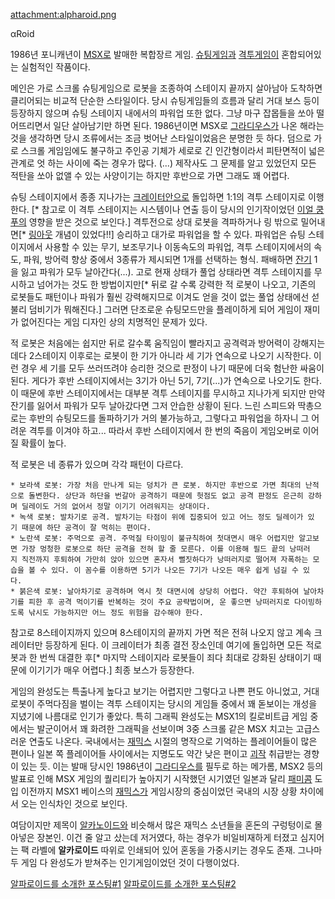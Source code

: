 attachment:alpharoid.png

αRoid

1986년 포니캐년이 [[MSX]]로 발매한 복합장르 게임. [[슈팅게임]]과 [[격투게임]]이 혼합되어있는 실험적인 작품이다. 

메인은 가로 스크롤 슈팅게임으로 로봇을 조종하여 스테이지 끝까지 살아남아 도착하면 클리어되는 비교적 단순한 스타일이다. 당시 슈팅게임들의 흐름과 달리 거대 보스 등이 등장하지 않으며 슈팅 스테이지 내에서의 파워업 또한 없다. 그냥 마구 잡몹들을 쏘아 떨어뜨리면서 일단 살아남기만 하면 된다. 1986년이면 MSX로 [[그라디우스]]가 나온 해라는 것을 생각하면 당시 조류에서는 조금 벗어난 스타일이었음은 분명한 듯 하다. 덤으로 가로 스크롤 게임임에도 불구하고 주인공 기체가 세로로 긴 인간형이라서 피탄면적이 넓은 관계로 엇 하는 사이에 죽는 경우가 많다. (...) 제작사도 그 문제를 알고 있었던지 모든 적탄을 쏘아 없앨 수 있는 사양이기는 하지만 후반으로 가면 그래도 꽤 어렵다.

슈팅 스테이지에서 종종 지나가는 [[크레이터]]안으로 돌입하면 1:1의 격투 스테이지로 이행한다. [* 참고로 이 격투 스테이지는 시스템이나 연출 등이 당시의 인기작이었던 [[이얼 쿵푸]]의 영향을 받은 것으로 보인다.] 격투전으로 상대 로봇을 격파하거나 링 밖으로 밀어내면[* [[링아웃]] 개념이 있었다!!] 승리하고 대가로 파워업을 할 수 있다. 파워업은 슈팅 스테이지에서 사용할 수 있는 무기, 보조무기나 이동속도의 파워업, 격투 스테이지에서의 속도, 파워, 방어력 향상 중에서 3종류가 제시되면 1개를 선택하는 형식. 패배하면 [[잔기]] 1을 잃고 파워가 모두 날아간다(...). 고로 현재 상태가 풀업 상태라면 격투 스테이지를 무시하고 넘어가는 것도 한 방법이지만[* 뒤로 갈 수록 강력한 적 로봇이 나오고, 기존의 로봇들도 패턴이나 파워가 훨씬 강력해지므로 이겨도 얻을 것이 없는 풀업 상태에선 섣불리 덤비기가 뭐해진다.] 그러면 단조로운 슈팅모드만을 플레이하게 되어 게임이 재미가 없어진다는 게임 디자인 상의 치명적인 문제가 있다. 

적 로봇은 처음에는 쉽지만 뒤로 갈수록 움직임이 빨라지고 공격력과 방어력이 강해지는데다 2스테이지 이후로는 로봇이 한 기가 아니라 세 기가 연속으로 나오기 시작한다. 이런 경우 세 기를 모두 쓰러뜨려야 승리한 것으로 판정이 나기 때문에 더욱 험난한 싸움이 된다. 게다가 후반 스테이지에서는 3기가 아닌 5기, 7기(...)가 연속으로 나오기도 한다. 이 때문에 후반 스테이지에서는 대부분 격투 스테이지를 무시하고 지나가게 되지만 만약 잔기를 잃어서 파워가 모두 날아갔다면 그저 안습한 상황이 된다. 느린 스피드와 딱총으로는 후반의 슈팅모드를 돌파하기가 거의 불가능하고, 그렇다고 파워업을 하자니 그 어려운 격투를 이겨야 하고... 따라서 후반 스테이지에서 한 번의 죽음이 게임오버로 이어질 확률이 높다. 

적 로봇은 네 종류가 있으며 각각 패턴이 다르다. 
 * 보라색 로봇: 가장 처음 만나게 되는 덩치가 큰 로봇. 하지만 후반으로 가면 최대의 난적으로 돌변한다. 상단과 하단을 번갈아 공격하기 때문에 헛점도 없고 공격 판정도 은근히 강하며 딜레이도 거의 없어서 정말 이기기 어려워지는 상대이다. 
 * 녹색 로봇: 발차기로 공격. 발차기는 타점이 위에 집중되어 있고 어느 정도 딜레이가 있기 때문에 하단 공격이 잘 먹히는 편이다. 
 * 노란색 로봇: 주먹으로 공격. 주먹질 타이밍이 불규칙하여 첫대면시 매우 어렵지만 알고보면 가장 멍청한 로봇으로 하단 공격을 전혀 할 줄 모른다. 이를 이용해 필드 끝의 낭떠러지 직전까지 후퇴하여 가만히 앉아 있으면 혼자서 뻘짓하다가 낭떠러지로 떨어져 자폭하는 모습을 볼 수 있다. 이 꼼수를 이용하면 5기가 나오든 7기가 나오든 매우 쉽게 넘길 수 있다. 
 * 붉은색 로봇: 날아차기로 공격하며 역시 첫 대면시에 상당히 어렵다. 약간 후퇴하여 날아차기를 피한 후 공격 먹이기를 반복하는 것이 주요 공략법이며, 운 좋으면 낭떠러지로 다이빙하도록 낚시도 가능하지만 어느 정도 위험을 감수해야 한다.

참고로 8스테이지까지 있으며 8스테이지의 끝까지 가면 적은 전혀 나오지 않고 계속 크레이터만 등장하게 된다. 이 크레이터가 최종 결전 장소인데 여기에 돌입하면 모든 적로봇과 한 번씩 대결한 후[* 마지막 스테이지라 로봇들이 죄다 최대로 강화된 상태이기 때문에 이기기가 매우 어렵다.] 최종 보스가 등장한다. 

게임의 완성도는 특출나게 높다고 보기는 어렵지만 그렇다고 나쁜 편도 아니었고, 거대 로봇이 주먹다짐을 벌이는 격투 스테이지는 당시의 게임들 중에서 꽤 돋보이는 개성을 지녔기에 나름대로 인기가 좋았다. 특히 그래픽 완성도는 MSX1의 킬로비트급 게임 중에서는 발군이어서 꽤 화려한 그래픽을 선보이며 3중 스크롤 같은 MSX 치고는 고급스러운 연출도 나온다. 국내에서는 [[재믹스]] 시절의 명작으로 기억하는 플레이어들이 많은 편이나 일본 쪽 플레이어들 사이에서는 지명도도 약간 낮은 편이고 [[괴작]] 취급받는 경향이 있는 듯. 이는 발매 당시인 1986년이 [[그라디우스]]를 필두로 하는 메가롬, MSX2 등의 발표로 인해 MSX 게임의 퀄리티가 높아지기 시작했던 시기였던 일본과 달리 [[패미콤]] 도입 이전까지 MSX1 베이스의 [[재믹스]]가 게임시장의 중심이었던 국내의 시장 상황 차이에서 오는 인식차인 것으로 보인다. 

여담이지만 제목이 [[알카노이드]]와 비슷해서 많은 재믹스 소년들을 혼돈의 구렁텅이로 몰아넣은 장본인. 이건 줄 알고 샀는데 저거였다, 하는 경우가 비일비재하게 터졌고 심지어는 팩 라벨에 '''알카로이드''' 따위로 인쇄되어 있어 혼동을 가중시키는 경우도 존재. 그나마 두 게임 다 완성도가 받쳐주는 인기게임이었던 것이 다행이었다.

[http://netyhobby.egloos.com/5670313 알파로이드를 소개한 포스팅#1]
[http://netyhobby.egloos.com/5670314 알파로이드를 소개한 포스팅#2]
